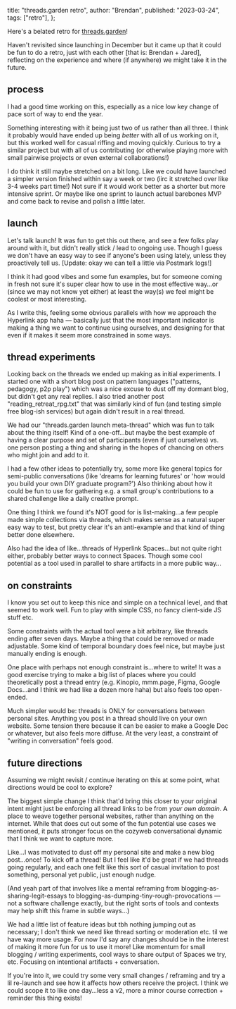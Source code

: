   title: "threads.garden retro",
  author: "Brendan",
  published: "2023-03-24",
  tags: ["retro"],
};

Here's a belated retro for [threads.garden](https://threads.garden/)!

Haven't revisited since launching in December but it came up that it could be fun to do a retro, just with each other [that is: Brendan + Jared], reflecting on the experience and where (if anywhere) we might take it in the future.

## process

I had a good time working on this, especially as a nice low key change of pace sort of way to end the year.

Something interesting with it being just two of us rather than all three. I think it probably would have ended up being _better_ with all of us working on it, but this worked well for casual riffing and moving quickly. Curious to try a similar project but with all of us contributing (or otherwise playing more with small pairwise projects or even external collaborations!)

I do think it still maybe stretched on a bit long. Like we could have launched a simpler version finished within say a week or two (iirc it stretched over like 3-4 weeks part time!) Not sure if it would work better as a shorter but more intensive sprint. Or maybe like one sprint to launch actual barebones MVP and come back to revise and polish a little later.

## launch

Let's talk launch! It was fun to get this out there, and see a few folks play around with it, but didn't really stick / lead to ongoing use. Though I guess we don't have an easy way to see if anyone's been using lately, unless they proactively tell us. [Update: okay we can tell a little via Postmark logs!]

I think it had good vibes and some fun examples, but for someone coming in fresh not sure it's super clear how to use in the most effective way…or (since we may not know yet either) at least the way(s) we feel might be coolest or most interesting.

As I write this, feeling some obvious parallels with how we approach the Hyperlink app haha — basically just that the most important indicator is making a thing we want to continue using ourselves, and designing for that even if it makes it seem more constrained in some ways.

## thread experiments

Looking back on the threads we ended up making as initial experiments. I started one with a short blog post on pattern languages ("patterns, pedagogy, p2p play") which was a nice excuse to dust off my dormant blog, but didn't get any real replies. I also tried another post "reading_retreat_rpg.txt" that was similarly kind of fun (and testing simple free blog-ish services) but again didn't result in a real thread.

We had our "threads.garden launch meta-thread" which was fun to talk about the thing itself! Kind of a one-off…but maybe the best example of having a clear purpose and set of participants (even if just ourselves) vs. one person posting a thing and sharing in the hopes of chancing on others who might join and add to it.

I had a few other ideas to potentially try, some more like general topics for semi-public conversations (like 'dreams for learning futures' or 'how would you build your own DIY graduate program?') Also thinking about how it could be fun to use for gathering e.g. a small group's contributions to a shared challenge like a daily creative prompt.

One thing I think we found it's NOT good for is list-making…a few people made simple collections via threads, which makes sense as a natural super easy way to test, but pretty clear it's an anti-example and that kind of thing better done elsewhere.

Also had the idea of like…threads of Hyperlink Spaces…but not quite right either, probably better ways to connect Spaces. Though some cool potential as a tool used in parallel to share artifacts in a more public way…

## on constraints

I know you set out to keep this nice and simple on a technical level, and that seemed to work well. Fun to play with simple CSS, no fancy client-side JS stuff etc.

Some constraints with the actual tool were a bit arbitrary, like threads ending after seven days. Maybe a thing that could be removed or made adjustable. Some kind of temporal boundary does feel nice, but maybe just manually ending is enough.

One place with perhaps not enough constraint is…where to write! It was a good exercise trying to make a big list of places where you could theoretically post a thread entry (e.g. Kinopio, mmm.page, Figma, Google Docs…and I think we had like a dozen more haha) but also feels too open-ended.

Much simpler would be: threads is ONLY for conversations between personal sites. Anything you post in a thread should live on your own website. Some tension there because it can be easier to make a Google Doc or whatever, but also feels more diffuse. At the very least, a constraint of "writing in conversation" feels good.

## future directions

Assuming we might revisit / continue iterating on this at some point, what directions would be cool to explore?

The biggest simple change I think that'd bring this closer to your original intent might just be enforcing all thread links to be from _your own domain_. A place to weave together personal websites, rather than anything on the internet. While that does cut out some of the fun potential use cases we mentioned, it puts stronger focus on the cozyweb conversational dynamic that I think we want to capture more.

Like…I was motivated to dust off my personal site and make a new blog post…once! To kick off a thread! But I feel like it'd be great if we had threads going regularly, and each one felt like this sort of casual invitation to post something, personal yet public, just enough nudge.

(And yeah part of that involves like a mental reframing from blogging-as-sharing-legit-essays to blogging-as-dumping-tiny-rough-provocations — not a software challenge exactly, but the right sorts of tools and contexts may help shift this frame in subtle ways…)

We had a little list of feature ideas but tbh nothing jumping out as necessary; I don't think we need like thread sorting or moderation etc. til we have way more usage. For now I'd say any changes should be in the interest of making it more fun for us to use it more! Like momentum for small blogging / writing experiments, cool ways to share output of Spaces we try, etc. Focusing on intentional artifacts + conversation.

If you're into it, we could try some very small changes / reframing and try a lil re-launch and see how it affects how others receive the project. I think we could scope it to like one day…less a v2, more a minor course correction + reminder this thing exists!
